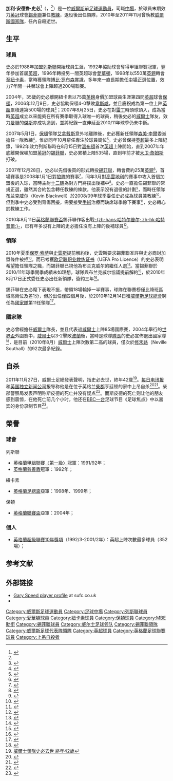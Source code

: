 {{noteTA|G1=足球|G2=EPL
|T=zh-hans:加里·斯皮德;zh-hk:加利·史必;zh-tw:加里·斯皮德;
|1=zh-hans:加里·斯皮德;zh-hk:加利·史必;zh-tw:加里·斯皮德;
|2=zh-hans:斯皮德;zh-hk:史必;zh-tw:斯皮德;
|3=zh-hans:大卫·詹姆斯;zh-hk:大衛·占士;zh-tw:大衛·詹姆斯;
|4=zh-hans:博比·罗布森;zh-hk:波比·笠臣;zh-tw:博比·羅布森; 
|5=zh-hans:吉格斯;zh-hk:傑斯;zh-tw:吉格斯;
|6=zh-hans:阿勒代斯;zh-hk:艾拿戴斯;zh-tw:阿勒代斯;
|7=zh-hans:萨米·李;zh-hk:森美·李爾;zh-tw:薩米·李;
|8=zh-hans:布兰克威尔; zh-hk:布力維爾;
|9=zh-hans:索夏尔; zh-hk:修禾路;
}}
{{Football manager infobox
| playername          = 加利·史必<br />''Gary Speed''
| image               = [[Image:_Gary_Speed_2011.jpg|225px]]
| caption = 加里·斯皮德正在指挥威尔士国家队进行比赛，2011年
| fullname            = Gary Speed
| height              = {{height|metres=1.81}}
| nickname            = ''Speedo''
| dateofbirth = {{birth date|1969|9|08|df=y}}
| dateofdeath = 2011年11月27日（42歲）<ref name="rte">{{cite web |url=http://www.rte.ie/sport/soccer/2011/1127/garyspeed.html |title=Wales manager Gary Speed found dead |publisher=[[爱尔兰电视电台|爱尔兰电视电台]] |date=2011年11月27日 |accessdate=2011年11月27日 |language=en |deadurl=yes |archiveurl=https://web.archive.org/web/20111128223236/http://www.rte.ie/sport/soccer/2011/1127/garyspeed.html |archivedate=2011年11月28日 }}</ref>
| cityofbirth         = [[弗林特郡|弗林特郡]]{{tsl|en|Mancot|曼科特}}
| countryofbirth      = {{WAL}}
| cityofdeath = {{ENG}}[[柴郡|柴郡]]{{tsl|en|Huntington, Cheshire||亨廷顿}}
| countryofdeath = 
| currentclub         = 
| clubnumber          = 
| position            = 
| years               = 1988-1996<br/>1996-1998<br/>1998-2004<br/>2004-2008<br />2008-2010<br/>'''總計'''
| clubs               = [[列斯聯足球會|列斯聯]]<br/>[[埃弗顿足球俱乐部|愛華頓]]<br/>[[纽卡斯尔联足球俱乐部|紐卡素]]<br/>[[博尔顿足球俱乐部|保頓]]<br />[[谢菲尔德联足球俱乐部|錫菲聯]]
| caps(goals)         = {{0}}248 {{0}}{{0}}(39)<br>{{0}}{{0}}58 {{0}}{{0}}(15)<br>{{0}}213 {{0}}{{0}}(29)<br>{{0}}121 {{0}}{{0}}(14)<br />{{0}}{{0}}37 {{0}}{{0}}{{0}}(6)<br/>'''{{0}}677 {{0}}(103)'''
| nationalyears       = 1990-04
| nationalteam        = [[威爾斯足球代表隊|威爾斯]]
| nationalcaps(goals) = {{0}}{{0}}85 {{0}}{{0}}(7)
| manageryears        = 2010<br />2010-2011
| managerclubs        = [[谢菲尔德联足球俱乐部|錫菲聯]]<br />[[威爾斯足球代表隊|威爾斯]]
| pcupdate            = 2011年11月27日
| ntupdate            = 2011年11月27日
}}

'''加利·安德魯·史必'''{{MBE}}<ref>{{cite news |language=en |url=http://news.bbc.co.uk/sport2/hi/wales/8735700.stm |title=Speed leads Welsh sport honours |publisher=[[BBC|BBC]] Sport |date=2010-06-11 |accessdate=2010-06-12 |archive-date=2010-06-13 |archive-url=https://web.archive.org/web/20100613072849/http://news.bbc.co.uk/sport2/hi/wales/8735700.stm |dead-url=no }}</ref>（{{lang-en|'''Gary Andrew Speed'''}}，{{bd|1969年|9月8日|2011年|11月27日|Speed, Gary}}<ref name="rte"/>）是一位[[威爾斯|威爾斯]]前[[足球|足球]][[運動員|運動員]]，司職[[中場|中場]]，於球員末期效力[[英冠|英冠]]球會[[谢菲尔德联足球俱乐部|錫菲聯]]兼任[[教練|教練]]，退役後出任領隊，2010年至2011年11月曾執教[[威爾斯足球代表隊|威爾斯國家隊]]，任內自殺逝世。

==生平==
===球員===
史必於1988年加盟[[列斯聯足球會|列斯聯]]開始球員生涯，1992年協助球會奪得甲組聯賽冠軍，翌年參加首屆[[英格蘭超級足球聯賽|英超]]，1996年轉投另一間英超球會[[埃弗顿足球俱乐部|愛華頓]]，1998年以550萬[[英鎊|英鎊]]轉會至[[纽卡斯尔联足球俱乐部|紐卡素]]，當時獲領隊[[博比·罗布森|博比·罗布森]]賞識，多年來一直長期擔任[[中場|中場]]正選位置，效力7年間一共替球會上陣超過200場聯賽。

2004年，35歲的史必離開紐卡素以75萬[[英鎊|英鎊]]身價加盟球員生涯第四間[[英超|英超]]球會[[博尔顿足球俱乐部|保頓]]，2006年12月9日，史必協助保頓4-0擊敗[[西汉姆联足球俱乐部|韋斯咸]]，並且慶祝成為第一位上陣[[英超|英超]]累積達第500場的球員<small><ref>{{cite news |language=en |url=http://news.bbc.co.uk/sport2/hi/football/teams/b/bolton_wanderers/6167279.stm |title=Shearer lauds record-making Speed |publisher=[[BBC|BBC]] Sport |date=2006-12-11 |accessdate=2010-08-18 |archive-date=2013-12-02 |archive-url=https://web.archive.org/web/20131202233945/http://news.bbc.co.uk/sport2/hi/football/teams/b/bolton_wanderers/6167279.stm |dead-url=no }}</ref></small>；2007年8月25日，史必在對[[雷丁足球俱乐部|雷丁]]時頭球頂入，成為當時[[英超|英超]]成立以來能夠在所有賽季取得入球唯一的球員，稍後史必的[[威爾斯足球代表隊|威爾士]]隊友，效力[[曼聯|曼聯]]的[[瑞恩·吉格斯|傑斯]]亦成功造到，並將紀錄一直伸延至2010/11年球季仍未中斷。

2007年5月1日，[[博尔顿足球俱乐部|保頓]]領隊[[萨姆·阿勒代斯|艾拿戴斯]]意外地離隊後，史必獲新任領隊[[森美·李爾|森美·李爾]]委派擔任一隊教練<small><ref>{{cite news |language=en |url=http://news.bbc.co.uk/sport2/hi/football/teams/b/bolton_wanderers/6610581.stm |title=Speed handed Bolton coaching role |publisher=[[BBC|BBC]] Sport |date=2007-05-01 |accessdate=2010-08-18 |archive-date=2007-10-27 |archive-url=https://web.archive.org/web/20071027084352/http://news.bbc.co.uk/sport2/hi/football/teams/b/bolton_wanderers/6610581.stm |dead-url=no }}</ref></small>，惟於同年10月辭任專注於球員崗位<small><ref>{{cite news |language=en |url=http://news.bbc.co.uk/sport2/hi/football/teams/b/bolton_wanderers/7039158.stm |title=Speed steps down as Bolton coach |publisher=[[BBC|BBC]] Sport |date=2007-10-11 |accessdate=2010-08-18 |archive-date=2012-12-02 |archive-url=https://web.archive.org/web/20121202232221/http://news.bbc.co.uk/sport2/hi/football/teams/b/bolton_wanderers/7039158.stm |dead-url=no }}</ref></small>。史必曾保持[[英超|英超]]最多上陣紀錄，1992年效力列斯聯時在8月15日對[[溫布頓足球會|溫布頓]]首次[[英超|英超]]上陣開始，直到2007年年底離開保頓加盟[[英冠|英冠]]的[[谢菲尔德联足球俱乐部|錫菲聯]]，史必累積上陣535場，直到年前才被[[大卫·詹姆斯|大卫·詹姆斯]]打破。

2007年12月28日，史必以先借後買的形式轉投[[谢菲尔德联足球俱乐部|錫菲聯]]，轉會費約25萬[[英鎊|英鎊]]<small><ref>{{cite news |language=en |url=http://news.bbc.co.uk/sport2/hi/football/teams/s/sheff_utd/7158844.stm |title=Blades complete Speed loan deal |publisher=[[BBC|BBC]] Sport |date=2008-01-02 |accessdate=2010-08-18 |archive-date=2008-12-25 |archive-url=https://web.archive.org/web/20081225222516/http://news.bbc.co.uk/sport2/hi/football/teams/s/sheff_utd/7158844.stm |dead-url=no }}</ref></small>，首場賽事是2008年1月1日對[[伍尔弗汉普顿流浪足球俱乐部|狼隊]]的賽事<small><ref>{{cite news |language=en |url=http://news.bbc.co.uk/sport2/hi/football/eng_div_1/7163905.stm |title=Wolves 0-0 Sheff Utd |publisher=[[BBC|BBC]] Sport |date=2008-01-01 |accessdate=2010-08-18 |archive-date=2008-01-04 |archive-url=https://web.archive.org/web/20080104060706/http://news.bbc.co.uk/sport2/hi/football/eng_div_1/7163905.stm |dead-url=no }}</ref></small>，同年3月對[[考文垂足球俱乐部|高雲地利]]的賽事中攻入首個加盟後的入球，當時主射[[十二碼|十二碼]]為對方門將撲出後補中<small><ref>{{cite news |language=en |url=http://news.bbc.co.uk/sport2/hi/football/eng_div_1/7285092.stm |title=Sheff Utd 2-1 Coventry |publisher=[[BBC|BBC]] Sport |date=2008-03-11 |accessdate=2010-08-18 |archive-date=2011-11-30 |archive-url=https://web.archive.org/web/20111130013732/http://news.bbc.co.uk/sport2/hi/football/eng_div_1/7285092.stm |dead-url=no }}</ref></small>。史必一直擔任錫菲聯的常規正選，雖然其合約包含轉任教練的條款，他表示沒有退役的計劃<small><ref>{{cite news |language=en |url=http://news.bbc.co.uk/sport2/hi/football/teams/s/sheff_utd/7324340.stm |title=Speed wants to carry on playing |publisher=[[BBC|BBC]] Sport |date=2008-04-01 |accessdate=2010-08-18 |archive-date=2008-12-24 |archive-url=https://web.archive.org/web/20081224090433/http://news.bbc.co.uk/sport2/hi/football/teams/s/sheff_utd/7324340.stm |dead-url=no }}</ref></small>，而時任領隊[[凯文·布兰克威尔|布兰克威尔]]（Kevin Blackwell）於2008/09年球季委任史必成為球員兼教練<small><ref>{{cite news |language=en |url=http://news.bbc.co.uk/sport2/hi/football/teams/s/sheff_utd/7330665.stm |title=Speed set for more responsibility |publisher=[[BBC|BBC]] Sport |date=2008-04-04 |accessdate=2010-08-18 |archive-date=2009-01-08 |archive-url=https://web.archive.org/web/20090108003757/http://news.bbc.co.uk/sport2/hi/football/teams/s/sheff_utd/7330665.stm |dead-url=no }}</ref></small>。但到季中史必受到背傷困擾，需要接受[[手術|手術]]治療而缺席球季餘下賽事<small><ref>{{cite news |language=en |url=http://www.thestar.co.uk/blades/Speed-career-under-threat.4808408.jp |title=Speed career under threat |publisher=thestar.co.uk |date=2008-12-19 |accessdate=2010-08-18 |archive-url=https://web.archive.org/web/20090309113627/http://www.thestar.co.uk/blades/Speed-career-under-threat.4808408.jp |archive-date=2009-03-09 |dead-url=yes }}</ref></small>，史必轉心於教練工作。

2010年8月11日[[英格蘭聯賽盃|英格蘭聯賽盃]]錫菲聯作客出戰[[哈特尔普尔联足球俱乐部|-{zh-hans:哈特尔普尔; zh-hk:哈特普爾;}-]]，已有年多沒有上陣的史必擔任沒有上陣的後補球員<small><ref>{{cite news |language=en |url=http://news.bbc.co.uk/sport2/hi/football/league_cup/8901030.stm |title=Hartlepool 2-0 Sheff Utd |publisher=[[BBC|BBC]] Sport |date=2010-08-11 |accessdate=2010-08-18 |archive-date=2010-08-19 |archive-url=https://web.archive.org/web/20100819052017/http://news.bbc.co.uk/sport2/hi/football/league_cup/8901030.stm |dead-url=no }}</ref></small>。

===領隊===
2010年夏季[[保罗·索萨|保罗·索萨]]與[[斯旺西城足球俱乐部|史雲斯]]提前解約後，史雲斯要求錫菲聯准許與史必商討加盟條件被拒<small><ref>{{cite news |language=en |url=http://news.bbc.co.uk/sport2/hi/football/teams/s/swansea_city/8797974.stm |title=Blades reject Swansea City's approach for Gary Speed |publisher=[[BBC|BBC]] Sport |date=2010-07-09 |accessdate=2010-08-18 |archive-date=2010-08-04 |archive-url=https://web.archive.org/web/20100804060239/http://news.bbc.co.uk/sport2/hi/football/teams/s/swansea_city/8797974.stm |dead-url=no }}</ref></small>。而已考獲[[欧足联职业教练证书|欧足联职业教练证书]]（UEFA Pro Licence）的史必表明希望擔任領隊之職，而錫菲聯已視他為布兰克威尔的繼任人選<small><ref>{{cite news |language=en |url=http://news.bbc.co.uk/sport2/hi/football/teams/s/sheff_utd/8891453.stm |title=Gary Speed reveals managerial ambition |publisher=[[BBC|BBC]] Sport |date=2010-08-06 |accessdate=2010-08-18 |archive-date=2010-08-19 |archive-url=https://web.archive.org/web/20100819071900/http://news.bbc.co.uk/sport2/hi/football/teams/s/sheff_utd/8891453.stm |dead-url=no }}</ref></small>。當錫菲聯於2010/11年球季開季成績未如理想，球隊與布兰克威尔協議提前解約<small><ref>{{cite news |language=en |url=http://news.bbc.co.uk/sport2/hi/football/teams/s/sheff_utd/8914869.stm |title=Kevin Blackwell leaves Sheffield Utd by mutual consent |publisher=[[BBC|BBC]] Sport |date=2010-08-14 |accessdate=2010-08-18 |archive-date=2010-08-18 |archive-url=https://web.archive.org/web/20100818061359/http://news.bbc.co.uk/sport2/hi/football/teams/s/sheff_utd/8914869.stm |dead-url=no }}</ref></small>，於2010年8月17日正式委任史必出任新領隊，簽約三年<small><ref>{{cite news |language=en |url=http://news.bbc.co.uk/sport2/hi/football/teams/s/sheff_utd/8918047.stm |title=Sheffield United announce Gary Speed as new manager |publisher=[[BBC|BBC]] Sport |date=2010-08-17 |accessdate=2010-08-18 |archive-date=2010-08-18 |archive-url=https://web.archive.org/web/20100818173549/http://news.bbc.co.uk/sport2/hi/football/teams/s/sheff_utd/8918047.stm |dead-url=no }}</ref></small>。

錫菲聯在史必麾下表現不振，帶領18場輸掉一半賽事，球隊在聯賽榜僅比降班區域高兩位及差1分，但於出任僅四個月後，於2010年12月14日獲[[威爾斯足球總會|威爾斯足球總會]]聘任為[[威爾斯足球代表隊|國家隊]]第11任領隊<ref>{{cite news |language=en |url=http://news.bbc.co.uk/sport2/hi/football/league_of_wales/9274410.stm |title=Wales unveil ex-captain Gary Speed as new manager |publisher=''[[BBC_Sport|BBC Sport]]'' |date=2010-12-14 |accessdate=2010-12-15 |archive-date=2010-12-15 |archive-url=https://web.archive.org/web/20101215045706/http://news.bbc.co.uk/sport2/hi/football/league_of_wales/9274410.stm |dead-url=no }}</ref>。

===國家隊===
史必曾經擔任[[威爾斯足球代表隊|威爾士]]隊長，並且代表過[[威爾斯足球代表隊|威爾士]]上陣85場國際賽，2004年舉行的[[2006年世界盃足球賽|世界盃]]外圍賽中，[[威爾斯足球代表隊|威爾士]]以3-2擊敗[[波蘭國家足球隊|波蘭]]後，當時是球隊[[隊長_(足球)|隊長]]的史必宣佈退出國家隊<small><ref>{{cite news |language=en |url=http://news.bbc.co.uk/sport2/hi/football/internationals/3741366.stm |title=Speed retires from Wales |publisher=[[BBC|BBC]] Sport |date=2004-10-13 |accessdate=2010-08-18 |archive-date=2017-12-12 |archive-url=https://web.archive.org/web/20171212023057/http://news.bbc.co.uk/sport2/hi/football/internationals/3741366.stm |dead-url=no }}</ref></small>，是目前（2010年8月）[[威爾斯足球代表隊|威爾士]]上陣次數第二高的球員，僅次於[[内维尔·索夏尔|修禾路]]（Neville Southall）的92次最多紀錄。

==自杀==
2011年11月27日，威爾士足總發表聲明，指史必去世，終年42歲<ref>[http://rthk.hk/rthk/news/expressnews/news.htm?expressnews&20111127&55&801013 威爾士領隊史必去世 終年42歲]</ref>。[[每日电讯报|每日电讯报]]和[[英国独立新闻公司|英国独立新闻公司]]报导称他是在位于英格兰[[柴郡|柴郡]]亨廷顿的家中上吊自杀<ref name=Telegraph>{{cite web|last=Hughes|first=Mark|title=Wales boss Gary Speed found dead|url=http://www.telegraph.co.uk/news/8918628/Wales-boss-Gary-Speed-found-dead.html|work=The Daily Telegraph|accessdate=27 November 2011|archive-date=2019-08-22|archive-url=https://web.archive.org/web/20190822065329/https://www.telegraph.co.uk/news/8918628/Wales-manager-Gary-Speed-found-dead.html|dead-url=no}}</ref><ref name=ITN>{{cite web|title=Gary Speed found hanged at home|url=http://www.itn.co.uk/sport/34190/Gary+Speed+dies|work=ITN|accessdate=27 November 2011|deadurl=yes|archiveurl=https://web.archive.org/web/20111129160647/http://www.itn.co.uk/sport/34190/Gary%20Speed%20dies|archivedate=2011年11月29日}}</ref>。柴郡警察局发表声明称斯皮德的死亡并没有疑点<ref name=ESPN>{{cite web|author=ESPNsoccernet staff|title=Gary Speed dies aged 42|url=http://soccernet.espn.go.com/news/story/_/id/989128/wales-boss-gary-speed-dies-aged-42?cc=5739|work=ESPN Soccernet|publisher=ESPN|accessdate=27 November 2011|archive-date=2011-11-30|archive-url=https://web.archive.org/web/20111130022420/http://soccernet.espn.go.com/news/story/_/id/989128/wales-boss-gary-speed-dies-aged-42?cc=5739|dead-url=no}}</ref>。而斯皮德的死亡则让他的朋友感到震惊，在他死亡前几个小时，他还在[[英国广播公司第一台|BBC一台]]足球节目《足球焦点》中以嘉宾的身份录制节目<ref>{{cite news|title=Shock as Wales football manager Gary Speed dies at 42|url=http://www.bbc.co.uk/news/uk-wales-15911321|accessdate=27 November 2011|newspaper=BBC News|date=27 November 2011|archive-date=2011-11-28|archive-url=https://web.archive.org/web/20111128104827/http://www.bbc.co.uk/news/uk-wales-15911321|dead-url=no}}</ref>。

==榮譽==
===球會===
;列斯聯
*[[英格蘭足球聯賽|英格蘭甲組聯賽〈第一級〉]]冠軍：1991/92年；
*[[英格蘭社區盾|英格蘭慈善盾]]冠軍：1992年；

;紐卡素
*[[英格蘭足總盃|英格蘭足總盃]]亞軍：1998年、1999年；

;保頓
*[[英格蘭聯賽盃|英格蘭聯賽盃]]亞軍：2004年；

===個人===
* [[英格兰足球超级联赛#英格兰超级联赛10年（1992—2002）獎項|英格蘭超級聯賽10年獎項]]（1992/3-2001/2年）：英超上陣次數最多球員（352場）；

==参考文献==
{{reflist}}

==外部链接==
*[https://web.archive.org/web/20090313015841/http://www.sufc.premiumtv.co.uk/page/ProfilesDetail/0,,10418~5953,00.html Gary Speed player profile] at sufc.co.uk
*{{soccerbase|id=7512|name=加里·斯皮德}}

{{1992/93年英超PFA年度最佳陣容}}

{{Authority control}}
{{DEFAULTSORT:Speed, Gary}}
[[Category:威爾斯足球運動員|Category:威爾斯足球運動員]]
[[Category:足球中場|Category:足球中場]]
[[Category:列斯聯球員|Category:列斯聯球員]]
[[Category:愛華頓球員|Category:愛華頓球員]]
[[Category:紐卡素球員|Category:紐卡素球員]]
[[Category:保頓球員|Category:保頓球員]]
[[Category:MBE勳銜|Category:MBE勳銜]]
[[Category:錫菲聯球員|Category:錫菲聯球員]]
[[Category:威尔士足球领队|Category:威尔士足球领队]]
[[Category:錫菲聯領隊|Category:錫菲聯領隊]]
[[Category:威爾斯足球代表隊領隊|Category:威爾斯足球代表隊領隊]]
[[Category:英超球員|Category:英超球員]]
[[Category:英格蘭足球聯賽球員|Category:英格蘭足球聯賽球員]]
[[Category:上吊自殺者|Category:上吊自殺者]]